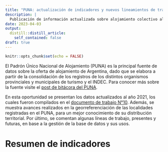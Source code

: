 ```yaml
---
title: "PUNA: actualización de indicadores y nuevos lineamientos de trabajo"
description: |
  Publicación de información actualizada sobre alojamiento colectivo al 2021 y novedades en el análisis y gestión de los datos.
date: 2023-04-03
output:
  distill::distill_article:
    self_contained: false
draft: true
---
```


```r
knitr::opts_chunk$set(echo = FALSE)
```

El Padrón Único Nacional de Alojamiento (PUNA) es la principal fuente de datos sobre la oferta de alojamiento de Argentina, dado que se elabora a partir de la consolidación de los registros de los distintos organismos provinciales y municipales de turismo y el INDEC. Para conocer más sobre la fuente visite el [post de bitácora del PUNA](https://bitacora.yvera.tur.ar/posts/2022-06-16-datos-puna/).

En esta oportunidad se presentan los datos actualizados al año 2021, los cuales fueron compilados en el [documento de trabajo N°10](https://biblioteca.yvera.tur.ar/). Además, se muestra avances realizados en la georreferenciación de las localidades registradas en el PUNA, para un mejor conocimiento de su distribución territorial. Por último, se comentan algunas líneas de trabajo, presentes y futuras, en base a la gestión de la base de datos y sus usos.

# Resumen de indicadores

